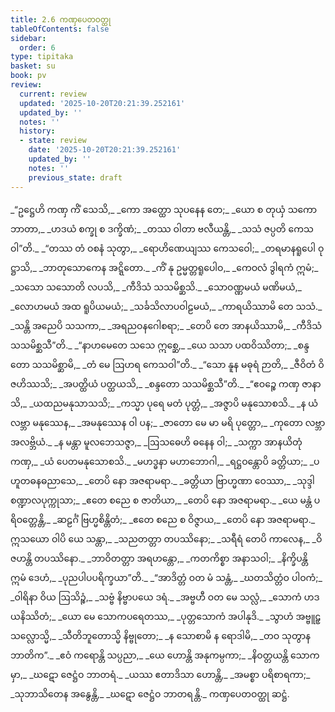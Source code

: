 ```yaml
---
title: 2.6 ကဏှပေတဝတ္ထု
tableOfContents: false
sidebar:
  order: 6
type: tipitaka
basket: su
book: pv
review:
  current: review
  updated: '2025-10-20T20:21:39.252161'
  updated_by: ''
  notes: ''
  history:
  - state: review
    date: '2025-10-20T20:21:39.252161'
    updated_by: ''
    notes: ''
    previous_state: draft
---
```



<DynamicBreadcrumb />


<ReviewStatus review={frontmatter.review} showDetails={true} />

<HypothesisAnnotation frontmatter={frontmatter} />

<Division number="207" book="pv" e="ch" v="19" p="149">

<Paragraph number="228" type="verses" book="pv">
_“ဥဋ္ဌေဟိ ကဏှ ကိံ သေသိ,_  
_ကော အတ္ထော သုပနေန တေ;_  
_ယော စ တုယှံ သကော ဘာတာ,_  
_ဟဒယံ စက္ခု စ ဒက္ခိဏံ;_  
_တဿ ဝါတာ ဗလီယန္တိ,_  
_သသံ ဇပ္ပတိ ကေသဝါ”တိ._  

</Paragraph>

</Division>
<Division number="208" book="pv" e="ch" v="19" p="149">

<Paragraph number="229" type="verses" book="pv">
_“တဿ တံ ဝစနံ သုတွာ,_  
_ရောဟိဏေယျဿ ကေသဝေါ;_  
_တရမာနရူပေါ ဝုဋ္ဌာသိ,_  
_ဘာတုသောကေန အဋ္ဋိတော._  

</Paragraph>

</Division>
<Division number="209" book="pv" e="ch" v="19" p="149">

<Paragraph number="230" type="verses" book="pv">
_ကိံ နု ဥမ္မတ္တရူပေါဝ,_  
_ကေဝလံ ဒွါရကံ ဣမံ;_  
_သသော သသောတိ လပသိ,_  
_ကီဒိသံ သသမိစ္ဆသိ._  

</Paragraph>

</Division>
<Division number="210" book="pv" e="ch" v="19" p="149">

<Paragraph number="231" type="verses" book="pv">
_သောဝဏ္ဏမယံ မဏိမယံ,_  
_လောဟမယံ အထ ရူပိယမယံ;_  
_သင်္ခသိလာပဝါဠမယံ,_  
_ကာရယိဿာမိ တေ သသံ._  

</Paragraph>

</Division>
<Division number="211" book="pv" e="ch" v="19" p="149">

<Paragraph number="232" type="verses" book="pv">
_သန္တိ အညေပိ သသကာ,_  
_အရညဝနဂေါစရာ;_  
_တေပိ တေ အာနယိဿာမိ,_  
_ကီဒိသံ သသမိစ္ဆသီ”တိ._  

</Paragraph>

</Division>
<Division number="212" book="pv" e="ch" v="19" p="149">

<Paragraph number="233" type="verses" book="pv">
_“နာဟမေတေ သသေ ဣစ္ဆေ,_  
_ယေ သသာ ပထဝိဿိတာ;_  
_စန္ဒတော သသမိစ္ဆာမိ,_  
_တံ မေ ဩဟရ ကေသဝါ”တိ._  

</Paragraph>

</Division>
<Division number="213" book="pv" e="ch" v="19" p="149">

<Paragraph number="234" type="verses" book="pv">
_“သော နူန မဓုရံ ဉာတိ,_  
_ဇီဝိတံ ဝိဇဟိဿသိ;_  
_အပတ္ထိယံ ပတ္ထယသိ,_  
_စန္ဒတော သသမိစ္ဆသီ”တိ._  

</Paragraph>

</Division>
<Division number="214" book="pv" e="ch" v="19" p="149">

<Paragraph number="235" type="verses" book="pv">
_“ဧဝဉ္စေ ကဏှ ဇာနာသိ,_  
_ယထညမနုသာသသိ;_  
_ကသ္မာ ပုရေ မတံ ပုတ္တံ,_  
_အဇ္ဇာပိ မနုသောစသိ._  

</Paragraph>

</Division>
<Division number="215" book="pv" e="ch" v="19" p="149">

<Paragraph number="236" type="verses" book="pv">
_န ယံ လဗ္ဘာ မနုဿေန,_  
_အမနုဿေန ဝါ ပန;_  
_ဇာတော မေ မာ မရိ ပုတ္တော,_  
_ကုတော လဗ္ဘာ အလဗ္ဘိယံ._  

</Paragraph>

</Division>
<Division number="216" book="pv" e="ch" v="19" p="150">

<Paragraph number="237" type="verses" book="pv">
_န မန္တာ မူလဘေသဇ္ဇာ,_  
_ဩသဓေဟိ ဓနေန ဝါ;_  
_သက္ကာ အာနယိတုံ ကဏှ,_  
_ယံ ပေတမနုသောစသိ._  

</Paragraph>

</Division>
<Division number="217" book="pv" e="ch" v="19" p="150">

<Paragraph number="238" type="verses" book="pv">
_မဟဒ္ဓနာ မဟာဘောဂါ,_  
_ရဋ္ဌဝန္တောပိ ခတ္တိယာ;_  
_ပဟူတဓနဓညာသေ,_  
_တေပိ နော အဇရာမရာ._  

</Paragraph>

</Division>
<Division number="218" book="pv" e="ch" v="19" p="150">

<Paragraph number="239" type="verses" book="pv">
_ခတ္တိယာ ဗြာဟ္မဏာ ဝေဿာ,_  
_သုဒ္ဒါ စဏ္ဍာလပုက္ကုသာ;_  
_ဧတေ စညေ စ ဇာတိယာ,_  
_တေပိ နော အဇရာမရာ._  

</Paragraph>

</Division>
<Division number="219" book="pv" e="ch" v="19" p="150">

<Paragraph number="240" type="verses" book="pv">
_ယေ မန္တံ ပရိဝတ္တေန္တိ,_  
_ဆဠင်္ဂံ ဗြဟ္မစိန္တိတံ;_  
_ဧတေ စညေ စ ဝိဇ္ဇာယ,_  
_တေပိ နော အဇရာမရာ._  

</Paragraph>

</Division>
<Division number="220" book="pv" e="ch" v="19" p="150">

<Paragraph number="241" type="verses" book="pv">
ဣသယော ဝါပိ ယေ သန္တာ,_  
_သညတတ္တာ တပဿိနော;_  
_သရီရံ တေပိ ကာလေန,_  
_ဝိဇဟန္တိ တပဿိနော._  

</Paragraph>

</Division>
<Division number="221" book="pv" e="ch" v="19" p="150">

<Paragraph number="242" type="verses" book="pv">
_ဘာဝိတတ္တာ အရဟန္တော,_  
_ကတကိစ္စာ အနာသဝါ;_  
_နိက္ခိပန္တိ ဣမံ ဒေဟံ,_  
_ပုညပါပပရိက္ခယာ”တိ._  

</Paragraph>

</Division>
<Division number="222" book="pv" e="ch" v="19" p="150">

<Paragraph number="243" type="verses" book="pv">
_“အာဒိတ္တံ ဝတ မံ သန္တံ,_  
_ဃတသိတ္တံဝ ပါဝကံ;_  
_ဝါရိနာ ဝိယ ဩသိဉ္စံ,_  
_သဗ္ဗံ နိဗ္ဗာပယေ ဒရံ._  

</Paragraph>

</Division>
<Division number="223" book="pv" e="ch" v="19" p="150">

<Paragraph number="244" type="verses" book="pv">
_အဗ္ဗဟီ ဝတ မေ သလ္လံ,_  
_သောကံ ဟဒယနိဿိတံ;_  
_ယော မေ သောကပရေတဿ,_  
_ပုတ္တသောကံ အပါနုဒိ._  

</Paragraph>

</Division>
<Division number="224" book="pv" e="ch" v="19" p="150">

<Paragraph number="245" type="verses" book="pv">
_သွာဟံ အဗ္ဗူဠှသလ္လောသ္မိ,_  
_သီတိဘူတောသ္မိ နိဗ္ဗုတော;_  
_န သောစာမိ န ရောဒါမိ,_  
_တဝ သုတွာန ဘာတိက”._  

</Paragraph>

</Division>
<Division number="225" book="pv" e="ch" v="19" p="150">

<Paragraph number="246" type="verses" book="pv">
_ဧဝံ ကရောန္တိ သပ္ပညာ,_  
_ယေ ဟောန္တိ အနုကမ္ပကာ;_  
_နိဝတ္တယန္တိ သောကမှာ,_  
_ဃဋော ဇေဋ္ဌံဝ ဘာတရံ._  

</Paragraph>

</Division>
<Division number="226" book="pv" e="ch" v="19" p="150">

<Paragraph number="247" type="verses" book="pv">
_ယဿ ဧတာဒိသာ ဟောန္တိ,_  
_အမစ္စာ ပရိစာရကာ;_  
_သုဘာသိတေန အနွေန္တိ,_  
_ဃဋော ဇေဋ္ဌံဝ ဘာတရန္တိ._  


</Paragraph>
</Division>

<Paragraph number="248" type="center" book="pv">
ကဏှပေတဝတ္ထု ဆဋ္ဌံ.
</Paragraph>
